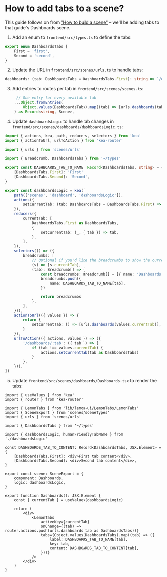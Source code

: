 
<Meta title="How to add tabs to a scene?" />

# How to add tabs to a scene?

This guide follows on from ["How to build a scene"](/docs/how-to-build-a-scene--page) – we'll be adding tabs to that guide's Dashboards scene.

1. Add an enum to `frontend/src/types.ts` to define the tabs:

```ts title="frontend/src/types.ts"
export enum DashboardsTabs {
    First = 'first',
    Second = 'second',
}
```

2. Update the URL in `frontend/src/scenes/urls.ts` to handle tabs:

```ts title="frontend/src/scenes/urls.ts"
dashboards: (tab: DashboardsTabs = DashboardsTabs.First): string => `/dashboards/${tab}`
```

3. Add entries to routes per tab in `frontend/src/scenes/scenes.ts`:

```ts title="frontend/src/scenes/scenes.ts"
     // One entry for every available tab
    ...Object.fromEntries(
        Object.values(DashboardsTabs).map((tab) => [urls.dashboards(tab), Scene.Dashboards])
    ) as Record<string, Scene>,
```

4. Update `dashboardsLogic` to handle tab changes in `frontend/src/scenes/dashboards/dashboardsLogic.ts`:

```ts title="frontend/src/scenes/dashboards/dashboardsLogic.ts"
import { actions, kea, path, reducers, selectors } from 'kea'
import { actionToUrl, urlToAction } from 'kea-router'

import { urls } from 'scenes/urls'

import { Breadcrumb, DashboardsTabs } from '~/types'

export const DASHBOARDS_TAB_TO_NAME: Record<DashboardsTabs, string> = {
    [DashboardsTabs.First]: 'First',
    [DashboardsTabs.Second]: 'Second',
}

export const dashboardsLogic = kea([
    path(['scenes', 'dashboard', 'dashboardsLogic']),
    actions({
        setCurrentTab: (tab: DashboardsTabs = DashboardsTabs.First) => ({ tab }),
    }),
    reducers({
        currentTab: [
            DashboardsTabs.First as DashboardsTabs,
            {
                setCurrentTab: (_, { tab }) => tab,
            },
        ],
    }),
    selectors(() => ({
        breadcrumbs: [
            // Optional if you'd like the breadcrumbs to show the current tab
            (s) => [s.currentTab],
            (tab): Breadcrumb[] => {
                const breadcrumbs: Breadcrumb[] = [{ name: 'Dashboards' }]
                breadcrumbs.push({
                    name: DASHBOARDS_TAB_TO_NAME[tab],
                })

                return breadcrumbs
            },
        ],
    })),
    actionToUrl(({ values }) => {
        return {
            setCurrentTab: () => [urls.dashboards(values.currentTab)],
        }
    }),
    urlToAction(({ actions, values }) => ({
        '/dashboards/:tab': ({ tab }) => {
            if (tab !== values.currentTab) {
                actions.setCurrentTab(tab as DashboardsTabs)
            }
        },
    })),
])
```

5. Update `frontend/src/scenes/dashboards/Dashboards.tsx` to render the tabs:

```tsx title="frontend/src/scenes/dashboards/Dashboards.tsx"
import { useValues } from 'kea'
import { router } from 'kea-router'

import { LemonTabs } from 'lib/lemon-ui/LemonTabs/LemonTabs'
import { SceneExport } from 'scenes/sceneTypes'
import { urls } from 'scenes/urls'

import { DashboardsTabs } from '~/types'

import { dashboardsLogic, humanFriendlyTabName } from './dashboardsLogic'

const DASHBOARDS_TAB_TO_CONTENT: Record<DashboardsTabs, JSX.Element> = {
    [DashboardsTabs.First]: <div>First tab content</div>,
    [DashboardsTabs.Second]: <div>Second tab content</div>,
}

export const scene: SceneExport = {
    component: Dashboards,
    logic: dashboardsLogic,
}

export function Dashboards(): JSX.Element {
    const { currentTab } = useValues(dashboardsLogic)

    return (
        <div>
            <LemonTabs
                activeKey={currentTab}
                onChange={(tab) => router.actions.push(urls.dashboards(tab as DashboardsTabs))}
                tabs={Object.values(DashboardsTabs).map((tab) => ({
                    label: DASHBOARDS_TAB_TO_NAME[tab],
                    key: tab,
                    content: DASHBOARDS_TAB_TO_CONTENT[tab],
                }))}
            />
        </div>
    )
}
```
